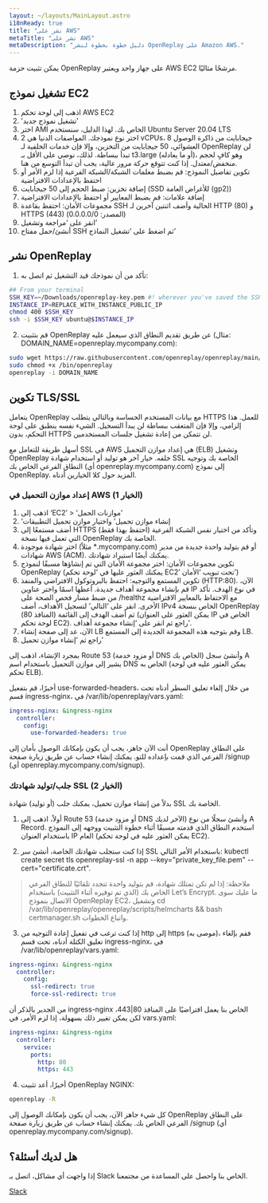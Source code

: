```yaml
---
layout: ~/layouts/MainLayout.astro
i18nReady: true
title: "نشر على AWS"
metaTitle: "نشر على AWS"
metaDescription: "دليل خطوة بخطوة لنشر OpenReplay على Amazon AWS."
---
```


<YoutubeVideo title="شاهد كيفية نشر OpenReplay في بنيتك التحتية AWS"
							description=" إذا كنت لا تحب القراءة، يمكنك متابعة هذا الفيديو التعليمي الذي يوضح كيفية نشر OpenReplay على AWS"
							videoURL="https://www.youtube.com/watch?v=0-02jJyL4_A"
/>


يمكن تثبيت حزمة OpenReplay على جهاز واحد ويعتبر AWS EC2 مرشحًا مثاليًا.

##  تشغيل نموذج EC2

1. اذهب إلى لوحة تحكم AWS EC2
2. 'تشغيل نموذج جديد'
3. اختر AMI الخاص بك. لهذا الدليل، سنستخدم Ubuntu Server 20.04 LTS
4. اختر نوع نموذجك. المواصفات الدنيا هي 2 vCPUs، 8 جيجابايت من ذاكرة الوصول العشوائي، 50 جيجابايت من التخزين، وإلا فإن خدمات الخلفية لـ OpenReplay لن تبدأ ببساطة. لذلك، نوصي على الأقل بـ t3.large (أو ما يعادله)، وهو كافٍ لحجم منخفض/معتدل. إذا كنت تتوقع حركة مرور عالية، يجب أن تبدأ التوسع من هنا.
5. تكوين تفاصيل النموذج: قم بضبط معلمات الشبكة/الشبكة الفرعية إذا لزم الأمر أو احتفظ بالإعدادات الافتراضية
6. إضافة تخزين: ضبط الحجم إلى 50 جيجابايت (SSD للأغراض العامة (gp2))
7. إضافة علامات: قم بضبط المعايير أو احتفظ بالإعدادات الافتراضية
8. مجموعات الأمان: احتفظ بقاعدة SSH الحالية وأضف اثنتين آخرين لـ HTTP (80) و HTTPS (443) (المصدر: 0.0.0.0/0)
9. انقر على ‘مراجعة وتشغيل’
10. أنشئ/حمل مفتاح SSH ثم اضغط على ‘تشغيل النماذج’

## نشر OpenReplay

1. تأكد من أن نموذجك قيد التشغيل ثم اتصل به:

```bash
## From your terminal
SSH_KEY=~/Downloads/openreplay-key.pem #! wherever you've saved the SSH key
INSTANCE_IP=REPLACE_WITH_INSTANCE_PUBLIC_IP
chmod 400 $SSH_KEY
ssh -i $SSH_KEY ubuntu@$INSTANCE_IP
```

2. قم بتثبيت OpenReplay عن طريق تقديم النطاق الذي سيعمل عليه (مثال: DOMAIN_NAME=openreplay.mycompany.com):

```bash
sudo wget https://raw.githubusercontent.com/openreplay/openreplay/main/scripts/helmcharts/openreplay-cli -O /bin/openreplay 
sudo chmod +x /bin/openreplay
openreplay -i DOMAIN_NAME
```

## تكوين TLS/SSL

يتعامل OpenReplay مع بيانات المستخدم الحساسة وبالتالي يتطلب HTTPS للعمل. هذا إلزامي، وإلا فإن المتعقب ببساطة لن يبدأ التسجيل. الشيء نفسه ينطبق على لوحة التحكم، بدون HTTPS لن تتمكن من إعادة تشغيل جلسات المستخدمين.

أسهل طريقة للتعامل مع SSL في AWS هي إعداد موازن التحميل (ELB) وتشغيل OpenReplay خلفه. خيار آخر هو توليد أو استخدام شهادة SSL الخاصة بك وتوجيه النطاق الفرعي الخاص بك (أي openreplay.mycompany.com) إلى نموذج OpenReplay. المزيد حول كلا الخيارين أدناه.

### إعداد موازن التحميل في AWS (الخيار 1)

1. اذهب إلى ‘EC2’ > ‘موازنات الحمل’
2. ‘إنشاء موازن تحميل’ واختيار موازن تحميل التطبيقات
3. أضف مستمعًا إلى HTTPS (احتفظ بهذا فقط) وتأكد من اختيار نفس الشبكة الفرعية التي تعمل فيها نسخة OpenReplay الخاصة بك.
4. اختر شهادة موجودة (مثلاً *.mycompany.com) أو قم بتوليد واحدة جديدة من مدير شهادات AWS (ACM). يمكنك أيضًا استيراد شهادتك.
5. تكوين مجموعات الأمان: اختر مجموعة الأمان التي تم إنشاؤها مسبقًا لنموذج OpenReplay (يمكنك العثور عليها في ‘لوحة تحكم EC2’ تحت تبويب ‘الأمان’)
6. تكوين المستمع والتوجيه: احتفظ بالبروتوكول الافتراضي والمنفذ (HTTP:80). الآن، قم بإنشاء مجموعة أهداف جديدة. أعطها اسمًا واختر عناوين IP في نوع الهدف. تأكد من ضبط مسار فحص الصحة على /healthz مع الاحتفاظ بالمعايير الافتراضية الأخرى. انقر على ‘التالي’ لتسجيل الأهداف، أضف IPv4 الخاص بنسخة OpenReplay (المنافذ 80) ثم أضف الهدف إلى القائمة (يمكن العثور على العنوان IP الخاص في لوحة تحكم EC2). راجع ثم انقر على ‘إنشاء مجموعة أهداف’.
7. الآن، عد إلى صفحة إنشاء LB وقم بتوجيه هذه المجموعة الجديدة إلى المستمع LB.
8. راجع ثم ‘إنشاء موازن تحميل’

بمجرد الإنشاء، اذهب إلى Route 53 (أو مزود خدمة DNS الخاص بك) وأنشئ سجل A يشير إلى موازن التحميل باستخدام اسم DNS الخاص به (يمكن العثور عليه في لوحة تحكم ELB).

أخيرًا، قم بتفعيل use-forwarded-headers، من خلال إلغاء تعليق السطر أدناه تحت قسم ingress-nginx، في /var/lib/openreplay/vars.yaml:

```yaml
ingress-nginx: &ingress-nginx
  controller:
    config:
      use-forwarded-headers: true
```

أنت الآن جاهز، يجب أن يكون بإمكانك الوصول بأمان إلى OpenReplay على النطاق الفرعي الذي قمت بإعداده للتو. يمكنك إنشاء حساب عن طريق زيارة صفحة /signup (أي openreplay.mycompany.com/signup).

### جلب/توليد شهادتك SSL (الخيار 2)

بدلاً من إنشاء موازن تحميل، يمكنك جلب (أو توليد) شهادة SSL الخاصة بك.

1. أولاً، اذهب إلى Route 53 (أو مزود خدمة DNS الآخر لديك) وأنشئ سجلًا من نوع A Record. استخدم النطاق الذي قدمته مسبقًا أثناء خطوة التثبيت ووجهه إلى النموذج باستخدام العنوان IP العام (يمكن العثور عليه في لوحة تحكم EC2).

2. إذا كنت ستجلب شهادتك الخاصة، أنشئ سر SSL باستخدام الأمر التالي: kubectl create secret tls openreplay-ssl -n app --key="private_key_file.pem" --cert="certificate.crt".

> ملاحظة: إذا لم تكن تمتلك شهادة، قم بتوليد واحدة تتجدد تلقائيًا للنطاق الفرعي الخاص بك (الذي تم توفيره أثناء التثبيت) باستخدام Let’s Encrypt. ما عليك سوى الاتصال بنموذج OpenReplay EC2، وتشغيل cd /var/lib/openreplay/openreplay/scripts/helmcharts && bash certmanager.sh واتباع الخطوات.

3. إذا كنت ترغب في تفعيل إعادة التوجيه من http إلى https (موصى به)، فقم بإلغاء تعليق الكتلة أدناه، تحت قسم ingress-nginx، في /var/lib/openreplay/vars.yaml:

```yaml
ingress-nginx: &ingress-nginx
  controller:
    config:
      ssl-redirect: true
      force-ssl-redirect: true
```

من الجدير بالذكر أن ingress-nginx الخاص بنا يعمل افتراضيًا على المنافذ 80|443، لكن يمكن تغيير ذلك بسهولة، إذا لزم الأمر، في vars.yaml:

```yaml
ingress-nginx: &ingress-nginx
  controller:
    service:
      ports:
        http: 80
        https: 443
```

4. أخيرًا، أعد تثبيت OpenReplay NGINX:

```bash
openreplay -R
```

كل شيء جاهز الآن، يجب أن يكون بإمكانك الوصول إلى OpenReplay على النطاق الفرعي الخاص بك. يمكنك إنشاء حساب عن طريق زيارة صفحة /signup (أي openreplay.mycompany.com/signup).

## هل لديك أسئلة؟

إذا واجهت أي مشاكل، اتصل بـ Slack الخاص بنا واحصل على المساعدة من مجتمعنا.

[Slack](https://slack.openreplay.com)
